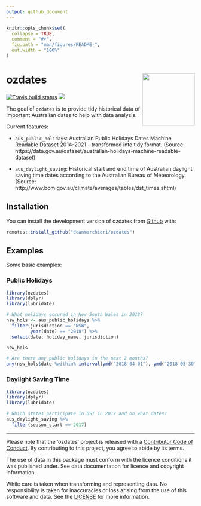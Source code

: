 ```yaml
---
output: github_document
---
```


<!-- README.md is generated from README.Rmd. Please edit that file -->

```r
knitr::opts_chunk$set(
  collapse = TRUE,
  comment = "#>",
  fig.path = "man/figures/README-",
  out.width = "100%"
)
```
# ozdates <img src="man/figures/ozdates_hex.png" align="right" width="140" />

[![Travis build status](https://travis-ci.org/deanmarchiori/ozdates.svg?branch=master)](https://travis-ci.org/deanmarchiori/ozdates)   ![](https://img.shields.io/badge/lifecycle-maturing-blue.svg) 

The goal of `ozdates` is to provide tidy historical data of important Australian dates to help with data analysis.  

Current features:  

* `aus_public_holidays`: Australian Public Holidays Dates Machine Readable Dataset 2014-2021 - transformed into tidy format. (Source: https://data.gov.au/dataset/australian-holidays-machine-readable-dataset)  

* `aus_daylight_saving`: Historical start and end time of Australian daylight saving time dates according to the Australian Bureau of Meteorology. (Source: http://www.bom.gov.au/climate/averages/tables/dst_times.shtml)  

## Installation

You can install the development version of ozdates from [Github](https://github.com/deanmarchiori/ozdates) with:

``` r
remotes::install_github("deanmarchiori/ozdates")
```

## Examples

Some basic examples:  

### Public Holidays

```r
library(ozdates)
library(dplyr)
library(lubridate)

# What holidays occured in New South Wales in 2018?
nsw_hols <- aus_public_holidays %>% 
  filter(jurisdiction == "NSW",
         year(date) == "2018") %>% 
  select(date, holiday_name, jurisdiction)

nsw_hols

# Are there any public holidays in the next 2 months?
any(nsw_hols$date %within% interval(ymd("2018-04-01"), ymd("2018-05-30")))
```

### Daylight Saving Time  

```r
library(ozdates)
library(dplyr)
library(lubridate)

# Which states participate in DST in 2017 and on what dates?
aus_daylight_saving %>% 
  filter(season_start == 2017)

```

-----

Please note that the 'ozdates' project is released with a [Contributor Code of Conduct](CODE_OF_CONDUCT.md). By contributing to this project, you agree to abide by its terms.     

The use of data in this package must conform with the licence conditions it was published under. See data documentation for licence and copyright information.   

While care is taken when transforming and representing data. No responsibility is taken for inaccuracies or loss arising from the use of this software and data. See the [LICENSE](LICENSE.md) for more information.  

